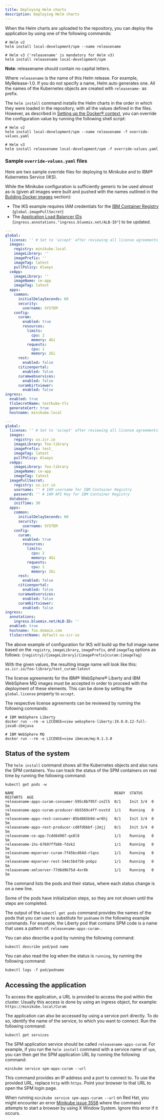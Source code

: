 ```yaml
---
title: Deploying Helm charts
description: Deploying Helm charts
---
```


When the Helm charts are uploaded to the repository, you can deploy the application by using one of the following commands:

```shell
# Helm v2
helm install local-development/spm --name releasename

# Helm v3 ('releasename' is mandatory for Helm v3)
helm install releasename local-development/spm
```

<InlineNotification>

**Note**: releasename should contain no capital letters.

</InlineNotification>

Where `releasename` is the name of this Helm release. For example, MyRelease-1.0.
If you do not specify a name, Helm auto generates one. All the names of the Kubernetes objects are created with `releasename-` as prefix.

The `helm install` command installs the Helm charts in the order in which they were loaded in the repository, with all the values defined in the files.
However, as described in [Setting up the Docker® context](../02-build-images/setup_docker_context), you can override the configuration value by running the following shell script:

```shell
# Helm v2
helm install local-development/spm --name releasename -f override-values.yaml

# Helm v3
helm install releasename local-development/spm -f override-values.yaml
```

### Sample `override-values.yaml` files

Here are two sample override files for deploying to Minikube and to IBM® Kubernetes Service (IKS).

<InlineNotification>

While the Minikube configuration is sufficiently generic to be used almost as-is (given all images were built and pushed with the names outlined in the [Building Docker images](../02-build-images/build_images) section):

* The IKS example requires IAM credentials for the [IBM Container Registry](https://cloud.ibm.com/docs/containers?topic=containers-registry) (`global.imagePullSecret`)
* The [Application Load Balancer IDs](https://cloud.ibm.com/docs/containers?topic=containers-ingress_annotation#alb-id) (`ingress.annotations."ingress.bluemix.net/ALB-ID"`) to be updated.

</InlineNotification>

<Tabs>

<Tab label="Minikube">
<Row>
<Column>

```yaml path=minikube-values.yaml src=/resources/minikube-values.yaml
---
global:
  license: '' # Set to 'accept' after reviewing all license agreements
  images:
    registry: minikube.local
    imageLibrary: ''
    imagePrefix: ''
    imageTag: latest
    pullPolicy: Always
  ceApp:
    imageLibrary: ''
    imageName: ce-app
    imageTag: latest
  apps:
    common:
      initialDelaySeconds: 60
      security:
        username: SYSTEM
    config:
      curam:
        enabled: true
        resources:
          limits:
            cpu: 2
            memory: 4Gi
          requests:
            cpu: 1
            memory: 2Gi
      rest:
        enabled: false
      citizenportal:
        enabled: false
      curamwebservices:
        enabled: false
      curambirtviewer:
        enabled: false
ingress:
  enabled: true
  tlsSecretName: testkube-tls
  generateCert: true
  hostname: minikube.local
```

</Column>
</Row>
</Tab>

<Tab label="IBM Kubernetes Service">
<Row>
<Column>

```yaml path=iks-values.yaml src=/resources/iks-values.yaml
---
global:
  license: '' # Set to 'accept' after reviewing all license agreements
  images:
    registry: us.icr.io
    imageLibrary: foo-library
    imagePrefix: test_
    imageTag: latest
    pullPolicy: Always
  ceApp:
    imageLibrary: foo-library
    imageName: ce-app
    imageTag: latest
  imagePullSecret:
    registry: us.icr.io
    username: '' # IAM username for IBM Container Registry
    password: '' # IAM API Key for IBM Container Registry
  database:
    initTime: 30
  apps:
    common:
      initialDelaySeconds: 60
      security:
        username: SYSTEM
    config:
      curam:
        enabled: true
        resources:
          limits:
            cpu: 2
            memory: 4Gi
          requests:
            cpu: 1
            memory: 2Gi
      rest:
        enabled: false
      citizenportal:
        enabled: false
      curamwebservices:
        enabled: false
      curambirtviewer:
        enabled: false
ingress:
  annotations:
    ingress.bluemix.net/ALB-ID: ''
  enabled: true
  hostname: foo.domain.com
  tlsSecretName: default-us-icr-io
```

</Column>
</Row>
</Tab>

</Tabs>

<InlineNotification>

The above example of configuration for IKS will build up the full image name based on the `registry`, `imageLibrary`, `imagePrefix`, and `imageTag` options as follows: `{registry}/{imageLibrary}/{imagePrefix}curam:{imageTag}`

With the given values, the resulting image name will look like this: `us.icr.io/foo-library/test_curam:latest`

</InlineNotification>

The license agreements for the IBM® WebSphere® Liberty and IBM WebSphere MQ images must be accepted in order to proceed with the deployment of these elements. This can be done by setting the `global.license` property to `accept`.

The respective license agreements can be reviewed by running the following commands:

```shell
# IBM WebSphere Liberty
docker run --rm -e LICENSE=view websphere-liberty:19.0.0.12-full-java8-ibmjava

# IBM WebSphere MQ
docker run --rm -e LICENSE=view ibmcom/mq:9.1.3.0
```

## Status of the system

The `helm install` command shows all the Kubernetes objects and also runs the SPM containers. You can track the status of the SPM containers on real time by running the following command:

```shell
kubectl get pods -w

NAME                                              READY  STATUS    RESTARTS  AGE
releasename-apps-curam-consumer-595c8bf95f-zn2l5  0/1    Init 3/4  0         5m
releasename-apps-curam-producer-6b5569c4ff-nvxtd  1/1    Running   0         5m
releasename-apps-rest-consumer-85b4865b9d-wr6hj   0/1    Init 3/4  0         5m
releasename-apps-rest-producer-cd8fdbbbf-j2mjj    0/1    Init 3/4  0         5m
releasename-ce-app-7cdd64987-qx8l8                1/1    Running   0         5m
releasename-ihs-67697ffb8b-fdsk2                  1/1    Running   0         5m
releasename-mqserver-curam-7f45bcd64d-rlqns       1/1    Running   0         5m
releasename-mqserver-rest-544c5b4758-pnbpz        1/1    Running   0         5m
releasename-xmlserver-77d6d9b75d-4xr8k            1/1    Running   0         5m

```

The command lists the pods and their status, where each status change is on a new line.

Some of the pods have initialization steps, so they are not shown until the steps are completed.

The output of the `kubectl get pods` command provides the names of the pods that you can use to substitute for `podname` in the following example commands.
For example, the Liberty pod that contains SPM code is a name that uses a pattern of: `releasename-apps-curam-`.

You can also describe a pod by running the following command:

```shell
kubectl describe pod/pod name
```

You can also read the log when the status is `running`, by running the following command:

```shell
kubectl logs -f pod/podname
```

## Accessing the application

To access the application, a URL is provided to access the pod within the cluster. Usually this access is done by using an ingress object, for example: `https://minikube.local/Curam`

The application can also be accessed by using a service port directly. To do so, identify the name of the service, to which you want to connect. Run the following command:

```shell
kubectl get services
```

The SPM application service should be called `releasename-apps-curam`. For example, if you run the `helm install` command with a service name of `spm`, you can then get the SPM application URL by running the following command:

```shell
minikube service spm-apps-curam --url
```

This command provides an IP address and a port to connect to.  To use the provided URL, replace  `http` with `https`. Point your browser to that URL to open the SPM login page.

When running `minikube service spm-apps-curam --url` on Red Hat, you might encounter an error
[Minikube issue 3558](https://github.com/kubernetes/minikube/issues/3558) where the command attempts to start a browser by using X Window System. Ignore this error if it occurs.
